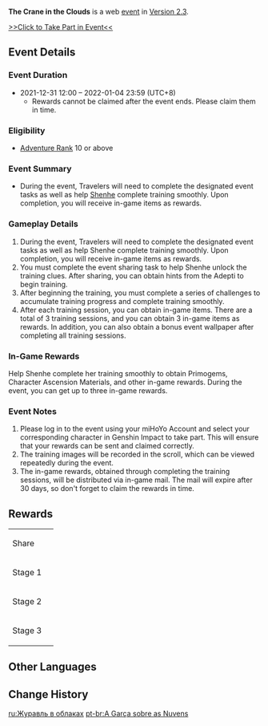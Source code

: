{{EventTabs}}
{{Event
|name              = The Crane in the Clouds
|image             = The Crane in the Clouds.png
|type              = Web
|time_known        = yes
|time_start        = 2021-12-31 12:00:00
|time_start_offset = GMT+8
|time_end          = 2022-01-04 23:59:59
|time_end_offset   = GMT+8
|link              = https://www.hoyolab.com/article/1823311
|link2             = https://webstatic-sea.mihoyo.com/ys/event/e20211231shenh/index.html
|link2name         = Event Page
}}

'''The Crane in the Clouds''' is a web [[event]] in [[Version 2.3]].

[https://webstatic-sea.mihoyo.com/ys/event/e20211231shenh/index.html >>Click to Take Part in Event<<]

==Event Details==
===Event Duration===
* 2021-12-31 12:00 – 2022-01-04 23:59 (UTC+8)
** Rewards cannot be claimed after the event ends. Please claim them in time.

===Eligibility===
* [[Adventure Rank]] 10 or above

===Event Summary===
* During the event, Travelers will need to complete the designated event tasks as well as help [[Shenhe]] complete training smoothly. Upon completion, you will receive in-game items as rewards.

===Gameplay Details===
# During the event, Travelers will need to complete the designated event tasks as well as help Shenhe complete training smoothly. Upon completion, you will receive in-game items as rewards.
# You must complete the event sharing task to help Shenhe unlock the training clues. After sharing, you can obtain hints from the Adepti to begin training.
# After beginning the training, you must complete a series of challenges to accumulate training progress and complete training smoothly.
# After each training session, you can obtain in-game items. There are a total of 3 training sessions, and you can obtain 3 in-game items as rewards. In addition, you can also obtain a bonus event wallpaper after completing all training sessions.

===In-Game Rewards===
Help Shenhe complete her training smoothly to obtain Primogems, Character Ascension Materials, and other in-game rewards. During the event, you can get up to three in-game rewards.

===Event Notes===
# Please log in to the event using your miHoYo Account and select your corresponding character in Genshin Impact to take part. This will ensure that your rewards can be sent and claimed correctly.
# The training images will be recorded in the scroll, which can be viewed repeatedly during the event.
# The in-game rewards, obtained through completing the training sessions, will be distributed via in-game mail. The mail will expire after 30 days, so don't forget to claim the rewards in time.

==Rewards==
{| class="article-table"
|-
|Share
|{{Card|Mora|20,000}}
|-
|Stage 1
|{{Card|Primogem|10}}{{card|Shivada Jade Fragment|1}}
|-
|Stage 2
|{{Card|Primogem|10}}{{card|Shivada Jade Fragment|1}}
|-
|Stage 3
|{{Card|Primogem|20}}{{card|Shivada Jade Fragment|1}}{{Card|Mystic Enhancement Ore|2}}
|}

==Other Languages==
{{Other Languages
|en     = The Crane in the Clouds
|zhs    = 云中鹤影
|zhs_rm = Yúnzhōng Hèyǐng
|zht    = 雲中鶴影
|zht_rm = Yúnzhōng Hèyǐng
|zh_tl  = The Crane Shadow in the Clouds
|ja     = 雲中白鶴
|ja_rm  = Unchuu Hakutsuru{{Assumed}}
|ja_tl  = The White Crane in the Clouds
|ko     = 구름 속 학의 그림자
|ko_rm  = Gureum Sok Hak-ui Geurimja
|ko_tl  = The Crane Shadow in the Clouds
|es     = Una grulla sobre las nubes
|es_tl  = The Crane Above the Clouds
|fr     = Grue dans les nuages
|fr_tl  = Crane in the Clouds
|ru     = Журавль в облаках
|ru_tl  = The Crane in the Clouds
|th     = นกพิสุทธิ์ในม่านเมฆา
|th_rm  = Nok Phisut Nai Man Mekha
|th_tl  = 
|vi     = Bóng Hạc Trong Mây
|vi_tl  = 
|de     = Der Kranich in den Wolken
|de_tl  = The Crane in the Clouds
|id     = Siluet Bangau dalam Awan
|id_tl  = The Crane Silhouette in the Clouds
|pt     = A Garça sobre as Nuvens
|pt_tl  = 
|tr     = 
|tr_tl  = 
|it     = 
|it_tl  = 
}}

==Change History==
{{Change History|2.3}}

[[ru:Журавль в облаках]]
[[pt-br:A Garça sobre as Nuvens]]